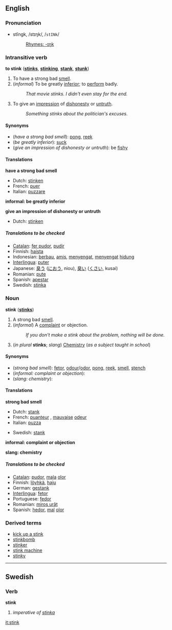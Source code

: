 ==English==
===Pronunciation===
*stĭngk, /stɪŋk/, /<tt>stINk</tt>/
*:[[Rhymes:English:-ɪŋk|Rhymes: -ɪŋk]]

===Intransitive verb===
'''to stink''' ('''[[stinks]]''', '''[[stinking]]''', '''[[stank]]''', '''[[stunk]]''')

#To have a strong bad [[smell]].
#(''informal'') To be greatly [[inferior]]; to [[perform]] badly.
#:''That movie stinks.  I didn't even stay for the end.''
#To give an [[impression]] of [[dishonesty]] or [[untruth]].
#:''Something stinks about the politician's excuses.''

====Synonyms====
*(''have a strong bad smell''): [[pong]], [[reek]]
*(''be greatly inferior''): [[suck]]
*(''give an impression of dishonesty or untruth''): be [[fishy]]

====Translations====

'''have a strong bad smell'''
{{top}}
*Dutch: [[stinken]]
*French: [[puer]]
*Italian: [[puzzare]]
{{mid}}
{{bottom}}

'''informal: be greatly inferior'''
{{top}}
{{mid}}
{{bottom}}

'''give an impression of dishonesty or untruth'''
{{top}}
*Dutch: [[stinken]]
{{mid}}
{{bottom}}

=====Translations to be checked=====
<!--Remove this section once all of the translations below have been moved into the tables above.-->
{{checktrans}}

*[[Catalan]]: [[fer pudor]], [[pudir]]
*Finnish: [[haista]]
*Indonesian: [[bau|berbau]], [[amis]], [[sengat|menyengat]], [[sengat|menyengat]] [[hidung]]
*[[Interlingua]]: [[puter]]
*Japanese: [[臭う]] ([[におう]], niou), [[臭い]] ([[くさい]], kusai)
*Romanian: [[pute]]
*Spanish: [[apestar]]
*Swedish: [[stinka]]

===Noun===
'''stink''' ('''[[stinks]]''')

#A strong bad [[smell]].
#(''informal'') A [[complaint]] or objection.
#:''If you don't make a stink about the problem, nothing will be done.''
#(''in plural'' '''stinks'''; ''slang'') [[Chemistry]] (''as a subject taught in school'')

====Synonyms====
*(''strong bad smell''): [[fetor]], [[odour]]/[[odor]], [[pong]], [[reek]], [[smell]], [[stench]]
*(''informal: complaint or objection''):
*(''slang: chemistry''):

====Translations====

'''strong bad smell'''
{{top}}
*Dutch: [[stank]] {{m}}
*French: [[puanteur]] {{f}}, [[mauvais]]e [[odeur]] {{f}}
*Italian: [[puzza]] {{f}}
{{mid}}
*Swedish: [[stank#Swedish|stank]]
{{bottom}}

'''informal: complaint or objection'''
<!--Note: add INFORMAL terms to this table, where these exist-->
{{top}}
{{mid}}
{{bottom}}

'''slang: chemistry'''
<!--Note: add SLANG terms to this table, where these exist-->
{{top}}
{{mid}}
{{bottom}}

=====Translations to be checked=====
<!--Remove this section once all of the translations below have been moved into the tables above.-->
{{checktrans}}

*[[Catalan]]: [[pudor]], [[mala]] [[olor#Catalan|olor]]
*Finnish: [[löyhkä]], [[haju]]
*German: [[gestank]]
*[[Interlingua]]: [[fetor#Interlingua|fetor]]
*Portuguese: [[fedor]] 
*Romanian: [[miros urât]]
*Spanish: [[hedor]],  [[mal]] [[olor#Spanish|olor]]

===Derived terms===
*[[kick up a stink]]
*[[stinkbomb]]
*[[stinker]]
*[[stink machine]]<!-- (rare)-->
*[[stinky]]

----
==Swedish==
===Verb===
'''stink'''

#''imperative of [[stinka]]''

[[it:stink]]